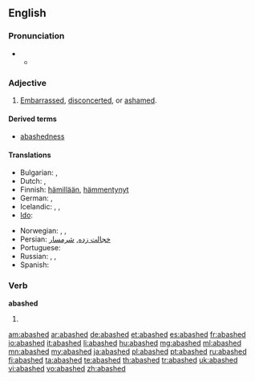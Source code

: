 ==English==

===Pronunciation===
* {{a|RP}}
** {{IPA|/əˈbæʃt/}}

===Adjective===
{{en-adj}}

# [[embarrassed|Embarrassed]], [[disconcerted]], or [[ashamed]].

====Derived terms====
* [[abashedness]]

====Translations====
{{trans-top|embarrassed}}
* Bulgarian: {{t|bg|засрамен}}, {{t|bg|смутен}}
* Dutch: {{t+|nl|beschaamd}}, {{t+|nl|verlegen}}
* Finnish: [[hämillään]], [[hämmentynyt]]
* German: {{t-|de|beschämt}}, {{t+|de|verlegen}}
* Icelandic: {{t+|is|vandræðalegur|m}}, {{t|is|vandræðaleg|f}}, {{t|is|vandræðalegt|n}}
* [[Ido]]: {{t+|io|shamigita|xs=Ido}}
{{trans-mid}}
* Norwegian: {{t|no|skamfull}}, {{t|no|forlegen}}, {{t|no|beskjemmet}}
* Persian: [[خجالت زده]], [[شرمسار]]
* Portuguese: {{t+|pt|envergonhado}}
* Russian: {{t|ru|сконфуженный|sc=Cyrl}}, {{t|ru|смешавшийся|sc=Cyrl}}, {{t|ru|смущённый|sc=Cyrl}}
* Spanish: {{t-|es|avergonzado}}
{{trans-bottom}}

===Verb===
'''abashed'''

# {{past of|abash}}

[[am:abashed]]
[[ar:abashed]]
[[de:abashed]]
[[et:abashed]]
[[es:abashed]]
[[fr:abashed]]
[[io:abashed]]
[[it:abashed]]
[[li:abashed]]
[[hu:abashed]]
[[mg:abashed]]
[[ml:abashed]]
[[mn:abashed]]
[[my:abashed]]
[[ja:abashed]]
[[pl:abashed]]
[[pt:abashed]]
[[ru:abashed]]
[[fi:abashed]]
[[ta:abashed]]
[[te:abashed]]
[[th:abashed]]
[[tr:abashed]]
[[uk:abashed]]
[[vi:abashed]]
[[vo:abashed]]
[[zh:abashed]]